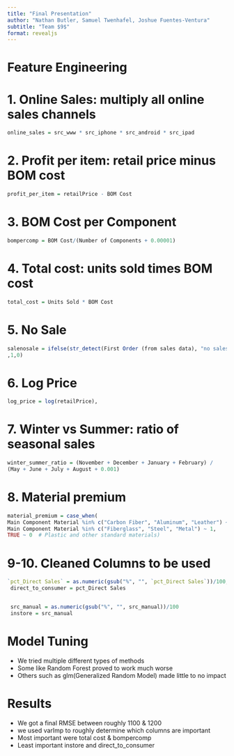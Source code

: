 ```yaml
---
title: "Final Presentation"
author: "Nathan Butler, Samuel Twenhafel, Joshue Fuentes-Ventura"
subtitle: "Team $9$"
format: revealjs
---
```


# Feature Engineering

# 1. Online Sales: multiply all online sales channels

``` r
online_sales = src_www * src_iphone * src_android * src_ipad
```

# 2. Profit per item: retail price minus BOM cost

``` r
profit_per_item = retailPrice - BOM Cost
```

# 3. BOM Cost per Component

``` r
bompercomp = BOM Cost/(Number of Components + 0.00001)
```

# 4. Total cost: units sold times BOM cost

``` r
total_cost = Units Sold * BOM Cost
```

# 5. No Sale

``` r
salenosale = ifelse(str_detect(First Order (from sales data), "no sales")
,1,0)
```

# 6. Log Price

``` r
log_price = log(retailPrice),
```

# 7. Winter vs Summer: ratio of seasonal sales

``` r
winter_summer_ratio = (November + December + January + February) / 
(May + June + July + August + 0.001)
```

# 8. Material premium

``` r
material_premium = case_when(
Main Component Material %in% c("Carbon Fiber", "Aluminum", "Leather") ~ 2,
Main Component Material %in% c("Fiberglass", "Steel", "Metal") ~ 1,
TRUE ~ 0  # Plastic and other standard materials)
```

# 9-10. Cleaned Columns to be used

``` r
`pct_Direct Sales` = as.numeric(gsub("%", "", `pct_Direct Sales`))/100,
 direct_to_consumer = pct_Direct Sales


 src_manual = as.numeric(gsub("%", "", src_manual))/100
 instore = src_manual
```

# Model Tuning

-   We tried multiple different types of methods
-   Some like Random Forest proved to work much worse
-   Others such as glm(Generalized Random Model) made little to no impact

# Results

-   We got a final RMSE between roughly 1100 & 1200
-   we used varImp to roughly determine which columns are important
-   Most important were total cost & bompercomp
-   Least important instore and direct_to_consumer
